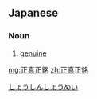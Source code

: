 ==Japanese==
{{ja-kanjitab|しょう|しん|しょう|めい|yomi=o}}

===Noun===
{{ja-noun|しょうしんしょうめい}}

# [[genuine]]

[[Category:Yojijukugo|しょうしんしょうめい]]

[[mg:正真正銘]]
[[zh:正真正銘]]